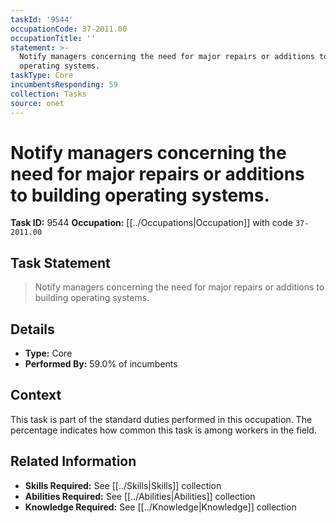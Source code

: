 ```yaml
---
taskId: '9544'
occupationCode: 37-2011.00
occupationTitle: ''
statement: >-
  Notify managers concerning the need for major repairs or additions to building
  operating systems.
taskType: Core
incumbentsResponding: 59
collection: Tasks
source: onet
---
```

# Notify managers concerning the need for major repairs or additions to building operating systems.

**Task ID:** 9544
**Occupation:** [[../Occupations|Occupation]] with code `37-2011.00`

## Task Statement

> Notify managers concerning the need for major repairs or additions to building operating systems.

## Details

- **Type:** Core
- **Performed By:** 59.0% of incumbents

## Context

This task is part of the standard duties performed in this occupation. The percentage indicates how common this task is among workers in the field.

## Related Information

- **Skills Required:** See [[../Skills|Skills]] collection
- **Abilities Required:** See [[../Abilities|Abilities]] collection
- **Knowledge Required:** See [[../Knowledge|Knowledge]] collection
